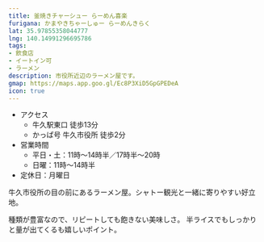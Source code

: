 ```yaml
---
title: 釜焼きチャーシュー らーめん喜楽
furigana: かまやきちゃーしゅー らーめんきらく
lat: 35.97855358044777
lng: 140.14991296695786
tags:
- 飲食店
- イートイン可
- ラーメン
description: 市役所近辺のラーメン屋です。
gmap: https://maps.app.goo.gl/Ec8P3XiD5GpGPEDeA
icon: true
---
```


- アクセス
  - 牛久駅東口 徒歩13分
  - かっぱ号 牛久市役所 徒歩2分
- 営業時間
  - 平日・土：11時～14時半／17時半～20時
  - 日曜：11時～14時半
- 定休日：月曜日

牛久市役所の目の前にあるラーメン屋。シャトー観光と一緒に寄りやすい好立地。

種類が豊富なので、リピートしても飽きない美味しさ。
半ライスでもしっかりと量が出てくるも嬉しいポイント。

<LinkedImage
  basename="hamyu044/kiraku"
/>
